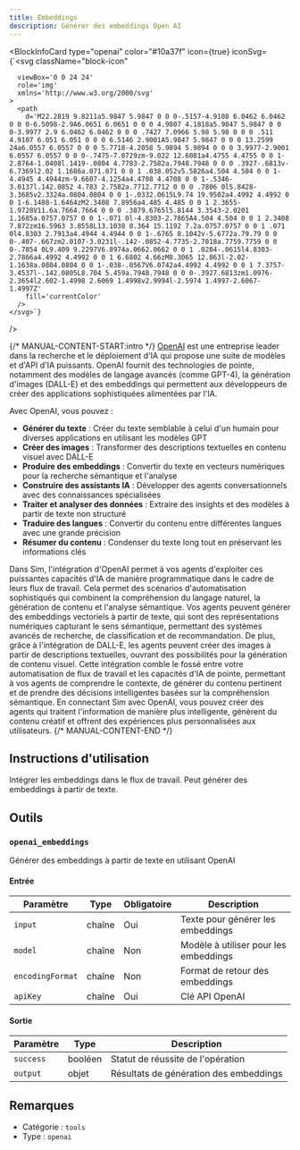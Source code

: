 ```yaml
---
title: Embeddings
description: Générer des embeddings Open AI
---
```



<BlockInfoCard 
  type="openai"
  color="#10a37f"
  icon={true}
  iconSvg={`<svg className="block-icon"
      
      
      
      viewBox='0 0 24 24'
      role='img'
      xmlns='http://www.w3.org/2000/svg'
    >
      <path
        d='M22.2819 9.8211a5.9847 5.9847 0 0 0-.5157-4.9108 6.0462 6.0462 0 0 0-6.5098-2.9A6.0651 6.0651 0 0 0 4.9807 4.1818a5.9847 5.9847 0 0 0-3.9977 2.9 6.0462 6.0462 0 0 0 .7427 7.0966 5.98 5.98 0 0 0 .511 4.9107 6.051 6.051 0 0 0 6.5146 2.9001A5.9847 5.9847 0 0 0 13.2599 24a6.0557 6.0557 0 0 0 5.7718-4.2058 5.9894 5.9894 0 0 0 3.9977-2.9001 6.0557 6.0557 0 0 0-.7475-7.0729zm-9.022 12.6081a4.4755 4.4755 0 0 1-2.8764-1.0408l.1419-.0804 4.7783-2.7582a.7948.7948 0 0 0 .3927-.6813v-6.7369l2.02 1.1686a.071.071 0 0 1 .038.052v5.5826a4.504 4.504 0 0 1-4.4945 4.4944zm-9.6607-4.1254a4.4708 4.4708 0 0 1-.5346-3.0137l.142.0852 4.783 2.7582a.7712.7712 0 0 0 .7806 0l5.8428-3.3685v2.3324a.0804.0804 0 0 1-.0332.0615L9.74 19.9502a4.4992 4.4992 0 0 1-6.1408-1.6464zM2.3408 7.8956a4.485 4.485 0 0 1 2.3655-1.9728V11.6a.7664.7664 0 0 0 .3879.6765l5.8144 3.3543-2.0201 1.1685a.0757.0757 0 0 1-.071 0l-4.8303-2.7865A4.504 4.504 0 0 1 2.3408 7.872zm16.5963 3.8558L13.1038 8.364 15.1192 7.2a.0757.0757 0 0 1 .071 0l4.8303 2.7913a4.4944 4.4944 0 0 1-.6765 8.1042v-5.6772a.79.79 0 0 0-.407-.667zm2.0107-3.0231l-.142-.0852-4.7735-2.7818a.7759.7759 0 0 0-.7854 0L9.409 9.2297V6.8974a.0662.0662 0 0 1 .0284-.0615l4.8303-2.7866a4.4992 4.4992 0 0 1 6.6802 4.66zM8.3065 12.863l-2.02-1.1638a.0804.0804 0 0 1-.038-.0567V6.0742a4.4992 4.4992 0 0 1 7.3757-3.4537l-.142.0805L8.704 5.459a.7948.7948 0 0 0-.3927.6813zm1.0976-2.3654l2.602-1.4998 2.6069 1.4998v2.9994l-2.5974 1.4997-2.6067-1.4997Z'
        fill='currentColor'
      />
    </svg>`}
/>

{/* MANUAL-CONTENT-START:intro */}
[OpenAI](https://www.openai.com) est une entreprise leader dans la recherche et le déploiement d'IA qui propose une suite de modèles et d'API d'IA puissants. OpenAI fournit des technologies de pointe, notamment des modèles de langage avancés (comme GPT-4), la génération d'images (DALL-E) et des embeddings qui permettent aux développeurs de créer des applications sophistiquées alimentées par l'IA.

Avec OpenAI, vous pouvez :

- **Générer du texte** : Créer du texte semblable à celui d'un humain pour diverses applications en utilisant les modèles GPT
- **Créer des images** : Transformer des descriptions textuelles en contenu visuel avec DALL-E
- **Produire des embeddings** : Convertir du texte en vecteurs numériques pour la recherche sémantique et l'analyse
- **Construire des assistants IA** : Développer des agents conversationnels avec des connaissances spécialisées
- **Traiter et analyser des données** : Extraire des insights et des modèles à partir de texte non structuré
- **Traduire des langues** : Convertir du contenu entre différentes langues avec une grande précision
- **Résumer du contenu** : Condenser du texte long tout en préservant les informations clés

Dans Sim, l'intégration d'OpenAI permet à vos agents d'exploiter ces puissantes capacités d'IA de manière programmatique dans le cadre de leurs flux de travail. Cela permet des scénarios d'automatisation sophistiqués qui combinent la compréhension du langage naturel, la génération de contenu et l'analyse sémantique. Vos agents peuvent générer des embeddings vectoriels à partir de texte, qui sont des représentations numériques capturant le sens sémantique, permettant des systèmes avancés de recherche, de classification et de recommandation. De plus, grâce à l'intégration de DALL-E, les agents peuvent créer des images à partir de descriptions textuelles, ouvrant des possibilités pour la génération de contenu visuel. Cette intégration comble le fossé entre votre automatisation de flux de travail et les capacités d'IA de pointe, permettant à vos agents de comprendre le contexte, de générer du contenu pertinent et de prendre des décisions intelligentes basées sur la compréhension sémantique. En connectant Sim avec OpenAI, vous pouvez créer des agents qui traitent l'information de manière plus intelligente, génèrent du contenu créatif et offrent des expériences plus personnalisées aux utilisateurs.
{/* MANUAL-CONTENT-END */}

## Instructions d'utilisation

Intégrer les embeddings dans le flux de travail. Peut générer des embeddings à partir de texte.

## Outils

### `openai_embeddings`

Générer des embeddings à partir de texte en utilisant OpenAI

#### Entrée

| Paramètre | Type | Obligatoire | Description |
| --------- | ---- | ----------- | ----------- |
| `input` | chaîne | Oui | Texte pour générer les embeddings |
| `model` | chaîne | Non | Modèle à utiliser pour les embeddings |
| `encodingFormat` | chaîne | Non | Format de retour des embeddings |
| `apiKey` | chaîne | Oui | Clé API OpenAI |

#### Sortie

| Paramètre | Type | Description |
| --------- | ---- | ----------- |
| `success` | booléen | Statut de réussite de l'opération |
| `output` | objet | Résultats de génération des embeddings |

## Remarques

- Catégorie : `tools`
- Type : `openai`
